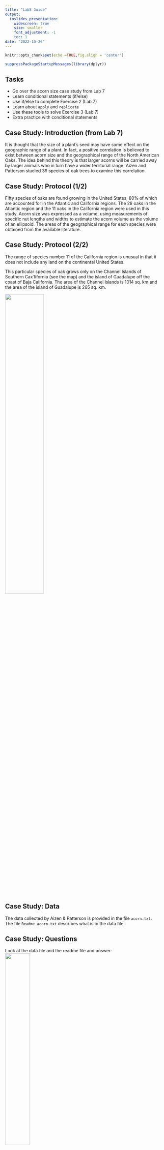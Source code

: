 ```yaml
---
title: "Lab8 Guide"
output:
  ioslides_presentation:
    widescreen: true
    size: smaller
    font_adjustment: -1
    toc: 1
date: "2022-10-26"
---
```


```r
knitr::opts_chunk$set(echo =TRUE,fig.align = 'center')
```

```r
suppressPackageStartupMessages(library(dplyr))
```


## Tasks

* Go over the acorn size case study from Lab 7
* Learn conditional statements (if/else)
* Use if/else to complete Exercise 2 (Lab 7)
* Learn about `apply` and `replicate`
* Use these tools to solve Exercise 3 (Lab 7)
* Extra practice with conditional statements

## Case Study: Introduction (from Lab 7)

It is thought that the size of a plant’s seed may have some effect on the geographic range of a plant. In fact, a positive correlation is believed to exist between acorn size and the geographical range of the North American Oaks. The idea behind this theory is that larger acorns will be carried away by larger animals who in turn have a wider territorial range. Aizen and Patterson studied 39 species of oak trees to examine this correlation.

## Case Study: Protocol (1/2)

Fifty species of oaks are found growing in the United States, 80% of which are accounted for in the Atlantic and California regions. The 28 oaks in the Atlantic region and the 11 oaks in the California region were used in this study. Acorn size was expressed as a volume, using measurements of specific nut lengths and widths to estimate the acorn volume as the volume of an ellipsoid. The areas of the geographical range for each species were obtained from the available literature.

## Case Study: Protocol (2/2)

The range of species number 11 of the California region is unusual in that it does not include any land on the continental United States. 

This particular species of oak grows only on the Channel Islands of Southern Cax`lifornia (see the map) and the island of Guadalupe off the coast of Baja California. The area of the Channel Islands is 1014 sq. km and the area of the island of Guadalupe is 265 sq. km.

![](images/acorn_map.png){width=50%}

## Case Study: Data

The data collected by Aizen & Patterson is provided in the file `acorn.txt`. The file `Readme_acorn.txt` describes what is in the data file.

## Case Study: Questions

Look at the data file and the readme file and answer:
![](images/acornfile.png){width='40%'}



## Case Study Questions
 
* how many variables are present in the data file?
<p style="color:orange">Six: Species, Region,Range, Acorn size, Tree height.</p>

* which ones are numerical? (name the subtype)
<p style="color:orange">Continuous: Acorn size, Tree height. Continuous in principle but could be treated as discrete here: Range.</p>

* which ones are categorical (name the subtype)
<p style="color:orange">Nominal: Species, Region. Ordinal: None.</p>

## Case Study: Questions

* how are the columns separated in the data file?

Let's look at the function `read.table`:

```r
#read.table("acorn.txt") #fails
?read.table
```

> "If sep = '' (the default for read.table) the separator is ‘white space’, that is one or more spaces, tabs, newlines or carriage returns."
>

## Case Study: Questions

* how are the columns separated in the data file? <p style="color:orange">Tab!</p>

Let's try tab!

```r
#read.table("acorn.txt") #fails
read.table("acorn.txt", sep="\t") #works! 
#"\t" is tab in linux/programming world.
read.delim("acorn.txt") #also works.
#see ?read.delim. It's default is sep="\t"
readr::read_table("acorn.txt") #does not work; 
#expects white space
```


## Case Study: Questions

* Read in the data file
* Check its dimensions 
* Check its structure
* Do the classes of each column seem appropriate to you? Now is a good time to change them.
* Check that there are no missing values. 

## Case Study: Questions

Read in the data file; check its dimensions. <p style="color:orange"> 39 rows, 5 columns </p>  
```r
acorn<-read.delim("input_files/acorn.txt") #Read in the data file
dim(acorn) #39 rows, 5 columns
nrow(acorn) #39 rows
ncol(acorn) #5 columns
```


## Case Study: Questions

Check its structure
```r
#check its structure
str(acorn)
```

## Case Study: Questions

Do the classes of each column seem appropriate to you? Now is a good time to change them.
<p style="color:orange">Species and Region could be better handled as factors (not ordered).</p>

```r
library(dplyr)
acorn <- acorn %>% 
  mutate(Species=factor(Species), #transform to factor
         Region=factor(Region)) #transform to factor
```

## Case Study: Questions

```r
summary(acorn) # Check that there are no missing values. no NAs show up in summaries
```

## Case Study: Questions

```r
#2
table(is.na(acorn)) #195 FALSE
```

## Case Study: Questions

```r
table(na.omit(acorn) == acorn) #if all are TRUE, there are no NAs
```

## Case Study: Questions

```r
#4
anyNA(acorn) #if FALSE, all good.
```


## Case Study: Questions

* What type of visualization would be appropriate in order to investigate the relationship between tree range and acorn size?
* Who are the response and explanatory variables here?
* Make that plot.


## Case Study: Questions

* What type of visualization would be appropriate in order to investigate the relationship between tree range and acorn size?<p style="color:orange">Tree range is numerical and acorn size is also numerical. Therefore, a scatter plot.</p>

* Who are the response and explanatory variables here? <p style="color:orange">The idea is to investigate the idea that larger acorns get dispersed further by larger animals, so acorn size (explanatory) and range (response).</p>


## Case Study: Questions

```r
library(ggplot2) #load ggplot package
ggplot(acorn, aes(x=Acorn.size, y=Range)) +  # basic scatter plot
  geom_point()
```

## Case Study: Questions

```r
library(ggplot2) #load ggplot package
ggplot(acorn, aes(x=Acorn.size, y=Range)) + geom_point() +
  theme_bw()  # white background
```

## Case Study: Questions

Examine the summary statistics for tree range. 

* What are the mean and the standard deviation?

* What do these values tell you about the likely shape of the distribution?


## Case Study: Questions

```r
mean(acorn$Range) #mean
sd(acorn$Range) #standard deviation
```


## Case Study: Questions

```r
library(dplyr)
acorn %>%
  summarise(mean(Range), sd(Range)) #produce two summaries at once
```

## Case Study: Questions

```r
library(dplyr)
acorn %>%
  summarise(MeanRange=mean(Range), SDRange=sd(Range)) #name summaries
```
$$SD >> Mean$$

## Case Study: Questions

```r
summary(acorn) # mean, median, quartiles, min, max
```

## Case Study: Questions

```r
library(dplyr)
acorn %>% 
  select(Range) %>% #select col Range
  summary() #summary()
```

$$Median << Mean $$

## Case Study: Questions

What are the mean and standard deviation?  <p style="color:orange">7882.564,8054.823</p>

What do these values tell you about the likely shape of the distribution?
<p style="color:orange">This suggests an enormous spread or range of the data. Also, 50% of the data are contained within 827 and 11924.5 and 75% of the data have values  below 11924.5. Further, the median (5328) is much lower than the mean (7882.6), suggesting a strong right (positive) skew.</p>

## Case Study: Questions

We could also plot the distribution for Range:
```r
# place the mean (7882.564) and median (5328) in this distribution
ggplot(acorn, aes(x=Range))  + #define aesthetics
  geom_histogram(bins=35) + #define layer
  theme_bw() #white background
```

## Case Study: Questions

We could also plot the distribution for Acorn size:
```r
# place the mean (3.341026) and median (1.8) in this distribution
ggplot(acorn, aes(x=Acorn.size))  + 
  geom_histogram(bins=35) + 
  theme_bw()
```

## Case Study: Questions

Transform the data using the log transformation on both the range and the size. 

<p style="color:orange">The problem did not specify if the log base should be *e* or 10, but let's start with 10.</p>

## Case Study: Questions

```r
acorn2<- acorn %>% #option 1
  mutate(Range=log(Range, base=10), #log10 would also work
            Acorn.size=log(Acorn.size, base=10))
ggplot(acorn2, aes(x=Acorn.size, y=Range)) + 
  geom_point() +
  theme_bw()  # white background
```

## Case Study: Questions

```r
ggplot(acorn, aes(x=Acorn.size, y=Range)) + #option 2
  geom_point() +
  scale_y_continuous(trans="log10") +
  scale_x_continuous(trans="log10") +
  theme_bw()  # white background
```

## Case Study: Questions

```r
ggplot(acorn, aes(x=Acorn.size, y=Range)) + #option 3
  geom_point() +
  scale_x_log10() + #built-in ggplot log10 option
  scale_y_log10() +
  theme_bw()  # white background
```

## Case Study: Questions
Now make a scatter plot of Ln(range) vs. Ln(acorn size). 
```r
acorn3<- acorn %>% #option 1
  mutate(Range=log(Range), #default base is e (2.718281828459)
            Acorn.size=log(Acorn.size))
ggplot(acorn3, aes(x=Acorn.size, y=Range)) + 
  geom_point() + theme_bw()  #white background
```

## Case Study: Questions

```r
ggplot(acorn, aes(x=Acorn.size, y=Range)) + #option 2
  geom_point() +
  scale_y_continuous(trans="log") + #convert x to log scale
  scale_x_continuous(trans="log") +
  theme_bw()  # white background
```

## Case Study: Questions

How did the pattern change? Does it surprise you? Do you see any obvious reason that might help explain the correlation?
<p style="color:orange">Since both distributions (Range and Acorn size) have a longer than normal right-tail, a log transformation might be suggested to dampen the influence of the largest observations. Also, relationships between the transformed variables would then be interpretable on a relative scale. It now becomes apparent there is a positive relationship between the two. In other words, there was a relationship between the two all along, but it was not LINEAR.</p>

## Case Study: Questions
```r
#boxplot of Range by Region
ggplot(acorn, aes(x=Region, y=Range, color=Region)) + #color by Region
  geom_boxplot() + theme_bw() #white background
```


## Case Study: Questions
Compare boxplots of tree range by geographical region in order to investigate the relationship between tree range and region. What do you learn?

<p style="color:orange"> The comparative boxplots show that the bigger ranges are found in the Atlantic region, the smaller ranges are found in the California region. The range/scales are so different it is hard to see both boxplots with a shared y-axis.</p>


## Case Study: Questions
Make an appropriate plot of Ln(range) vs. Ln(acorn size) for the Atlantic region.
```r
acorn3 %>% #this object has ln-transformed Range and Acorn.size
  filter(Region=="Atlantic") %>% #Atlantic region
  ggplot(aes(x=Acorn.size, y=Range)) + #does not require input because of %>%
  geom_point() + theme_bw()  # white background
```

## Case Study: Questions
Make an appropriate plot of Ln(range) vs. Ln(acorn size) for the California region.
```r
acorn3 %>% #this object has ln-transformed Range and Acorn.size
  filter(Region =="California") %>% #California region
  ggplot(aes(x=Acorn.size, y=Range)) + #does not require input because of %>%
  geom_point() + theme_bw()  #white background
```

## Case Study: Questions
Make an appropriate plot of Ln(range) vs. Ln(acorn size) for the Atlantic region. Is the correlation (visually) any better than that found in Question 1?

<p style="color:orange">You didn't really have to calculate the correlation but just visually assess it. The scatter plot for the Atlantic Region shows a moderate positive association.</p>

Make an appropriate plot of Ln(range) vs. Ln(acorn size) for the California region. What is the correlation? Why do you think that the correlation is so low?

<p style="color:orange">You didn't really have to calculate the correlation but just visually assess it. It seems pretty low here.This low correlation is due to the presence of the outlier at the bottom right of the plot. The rest of the data seem to be associated in a stronger manner.</p>

## Case study: Convince yourself of this 
Add a linear regression line for both plots
```r
acorn3 %>% ggplot(aes(x=Acorn.size, y=Range)) + geom_point() +
  stat_smooth(method="lm", formula='y~x')+
  theme_bw() +  # white background
  facet_wrap(vars(Region),nrow = 1,scales="free") #splits plots by column Region
```

## Case study: Convince yourself of this
Same plots without log transformation
```r
acorn %>% ggplot(aes(x=Acorn.size, y=Range)) + geom_point() +
  stat_smooth(method="lm", formula='y~x') +
  theme_bw() + facet_wrap(vars(Region),nrow = 1,scales="free")
```

## Linear regression

We will learn about this when discussing _linear regressions_, but this was just a start at building this intuition.

Ok, next activity!

## Exercise 2 (Lab 7): Taking your first function to the next level!

In Lab 6, you created a simple function that takes in a user defined value and converts into something else. Specifically, the function convert a temperature in Celsius to the corresponding temperature in Fahrenheit. You were then asked to make a similar function that converts temperature in Fahrenheit to Celsius. If you didn't complete that activity, you should do so before moving forward. This is under Lab6_Activity in Rstudio Cloud but also posted on Moodle.

## Taking your first function to the next level!

* Combine both functions into one. Basically, you want the function to have two arguments: temperature in Celsius and temperature in Fahrenheit. A few things to consider:

- only one of the two arguments should be provided by the user

- how does the function decide what to do based on the user input?  

- what happens if the user does not understand the function and provides both arguments?

* Apply your function to the "Temp" column to the `airquality` dataset from the `datasets` package.

## Conditional statements

Before solving this, let's learn about conditional statements.
```r
if(3>1){ #logical statement
  print("TRUE.")
}else{
  print("FALSE.")
}
```

## Conditional Statements:

Another example
```r
x<-2
if (class(x)=="character"){
  print ("This will execute...")
} else
{
  print ("but this will not.")
}
```

Play around with this for a bit!

## Task 1: Combine both functions into one.

Celsius to Fahrenheit function (from lab 6):

```r
#function to convert Fahrenheit to Celsius
FtoC<-function(tf){ #one argument:tf
tc<-(tf-32)/1.8 #conversion F to C
return(tc) #output of the function
}
```

Fahrenheit to Celsius function (from lab 6):

```r
#function to convert Fahrenheit to Celsius
CtoF<-function(tc){ #one argument:tf
tf<-(tc * 1.8) + 32 #conversion C to F
return(tf) #output of the function
}
```

## Task 1: Combine both functions into one.

```r
FtoC(tf=104) # test
CtoF(tc=40) # test
CtoF(tc=c(0,25,42,100)) # test
FtoC(tf=c(32,77,107.6,212)) #test
```

## Task 1: Combine both functions into one.

Setting the stage: (this is not real code)

```r
temp_conv<-function(parameters){ #define function and parameters
  if(temp is in Celsius){ #if temp is in Celsius
    convert to fahrenheit 
  } else { #otherwise
    convert fahrenheit to celsius
  }
```

## Task 1: Combine both functions into one.

Real code:

```r
temp_conv<-function(t=30, unit="C"){ #define function and parameters
  if(unit=="C"){
    t2<-(t * 1.8) + 32 #converto to Fahrenheit
  } else { #otherwise
    t2<-(t-32)/1.8 #convert to Celsius
  }
  return(t2)
}
```

## Task 1: Combine both functions into one.

```r
temp_conv(t=45, unit="C") #test
temp_conv(t=45, unit="F") #test
temp_conv(t=110, unit="F") #test
temp_conv(t=110, unit="C") #test
```

## Functions applied to vectors

```r
temp_conv(t=c(0,25,42,100), unit="C") #freezing, room, very hot, boiling water
```

```r
temp_conv(t=c(32,77,107.6,212), unit="F") #freezing, room, very hot, boiling water
```

## Let's look at the tasks again:

- only one of the two arguments should be provided by the user. <p style="color:orange"> Done.</p>

- how does the function decide what to do based on the user input. <p style="color:orange">parameter "unit"</p>

- what happens if the user does not understand the function and provides both arguments? <p style="color:orange">Not possible in the way we set up this function.</p>

## Next task: Apply your function

Apply your function to the "Temp" column to the `airquality` dataset from the `datasets` package.

* load the dataset
* check its structure

```r
data(airquality) #load dataset
str(airquality) # temp seems to be in Fahrenheit
```

## Next task: Apply your function

* Use your function to convert temperatures from Fahrenheit to Celsius

```r
airquality_tempC<-temp_conv(t=airquality$Temp, unit="F")
summary(airquality$Temp)
summary(airquality_tempC)
```

### The end!

